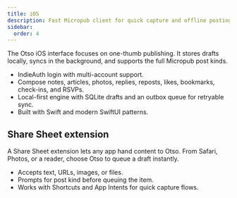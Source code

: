 ```yaml
---
title: iOS
description: Fast Micropub client for quick capture and offline posting.
sidebar:
  order: 4
---
```


The Otso iOS interface focuses on one-thumb publishing. It stores drafts locally, syncs in the background, and supports the full Micropub post kinds.

- IndieAuth login with multi-account support.
- Compose notes, articles, photos, replies, reposts, likes, bookmarks, check-ins, and RSVPs.
- Local-first engine with SQLite drafts and an outbox queue for retryable sync.
- Built with Swift and modern SwiftUI patterns.

## Share Sheet extension

A Share Sheet extension lets any app hand content to Otso. From Safari, Photos, or a reader, choose Otso to queue a draft instantly.

- Accepts text, URLs, images, or files.
- Prompts for post kind before queuing the item.
- Works with Shortcuts and App Intents for quick capture flows.
